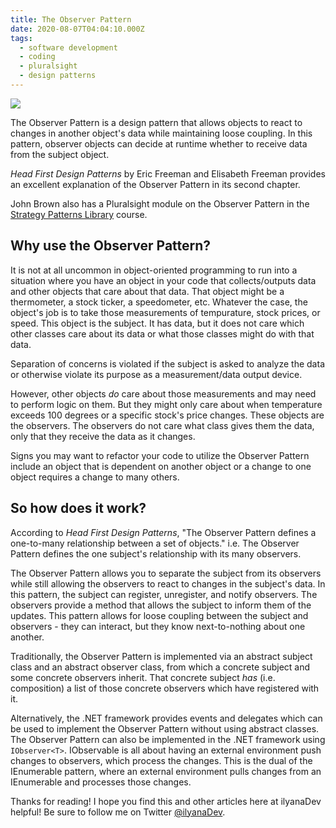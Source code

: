```yaml
---
title: The Observer Pattern
date: 2020-08-07T04:04:10.000Z
tags:
  - software development
  - coding
  - pluralsight
  - design patterns
---
```


![](observer-pattern.png)

The Observer Pattern is a design pattern that allows objects to react to changes in another object's data while maintaining loose coupling. In this pattern, observer objects can decide at runtime whether to receive data from the subject object.

*Head First Design Patterns* by Eric Freeman and Elisabeth Freeman provides an excellent explanation of the Observer Pattern in its second chapter.

John Brown also has a Pluralsight module on the Observer Pattern in the [Strategy Patterns Library](https://app.pluralsight.com/library/courses/patterns-library/table-of-contents) course.

Why use the Observer Pattern?
--

It is not at all uncommon in object-oriented programming to run into a situation where you have an object in your code that collects/outputs data and other objects that care about that data. That object might be a thermometer, a stock ticker, a speedometer, etc. Whatever the case, the object's job is to take those measurements of tempurature, stock prices, or speed. This object is the subject. It has data, but it does not care which other classes care about its data or what those classes might do with that data.

Separation of concerns is violated if the subject is asked to analyze the data or otherwise violate its purpose as a measurement/data output device.

However, other objects *do* care about those measurements and may need to perform logic on them. But they might only care about when temperature exceeds 100 degrees or a specific stock's price changes. These objects are the observers. The observers do not care what class gives them the data, only that they receive the data as it changes.

Signs you may want to refactor your code to utilize the Observer Pattern include an object that is dependent on another object or a change to one object requires a change to many others.

So how does it work?
--

According to *Head First Design Patterns*, "The Observer Pattern defines a one-to-many relationship between a set of objects." i.e. The Observer Pattern defines the one subject's relationship with its many observers.

The Observer Pattern allows you to separate the subject from its observers while still allowing the observers to react to changes in the subject's data. In this pattern, the subject can register, unregister, and notify observers. The observers provide a method that allows the subject to inform them of the updates. This pattern allows for loose coupling between the subject and observers - they can interact, but they know next-to-nothing about one another.

Traditionally, the Observer Pattern is implemented via an abstract subject class and an abstract observer class, from which a concrete subject and some concrete observers inherit. That concrete subject *has* (i.e. composition) a list of those concrete observers which have registered with it.

Alternatively, the .NET framework provides events and delegates which can be used to implement the Observer Pattern without using abstract classes. The Observer Pattern can also be implemented in the .NET framework using `IObserver<T>`. IObservable is all about having an external environment push changes to observers, which process the changes. This is the dual of the IEnumerable pattern, where an external environment pulls changes from an IEnumerable and processes those changes.

Thanks for reading! I hope you find this and other articles here at ilyanaDev helpful! Be sure to follow me on Twitter [@ilyanaDev](https://twitter.com/ilyanaDev).
